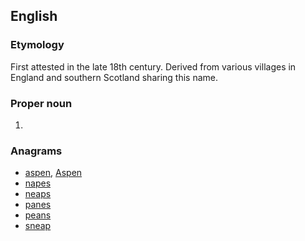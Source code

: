 {{also|snape}}
==English==
{{wikipedia}}

===Etymology===
First attested in the late 18th century.  Derived from various villages in England and southern Scotland sharing this name.

===Proper noun===
{{en-proper noun}}

# {{surname|from=Old English}}

===Anagrams===
* [[aspen#English|aspen]], [[Aspen#English|Aspen]]
* [[napes#English|napes]]
* [[neaps#English|neaps]]
* [[panes#English|panes]]
* [[peans#English|peans]]
* [[sneap#English|sneap]]